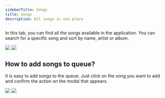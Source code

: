 ```yaml
---
sidebarTitle: Songs
title: Songs
description: All songs in one place
---
```


In this tab, you can find all the songs available in the application. You can search for a specific song and sort by name, artist or album.

<Frame caption="Songs tab">
  <img className="block border border-black/5 rounded-md dark:border-white/5 dark:hidden" src="/assets/images/webapp-songs-light.png" />
  <img className="hidden border border-black/5 rounded-md dark:border-white/5 dark:block" src="/assets/images/webapp-songs-dark.png" />
</Frame>

## How to add songs to queue?
It is easy to add songs to the queue. Just click on the song you want to add and confirm the action on the modal that appears.

<Frame caption="Add songs to queue">
  <img className="block border border-black/5 rounded-md dark:border-white/5 dark:hidden" src="/assets/images/webapp-add-song-light.png" />
  <img className="hidden border border-black/5 rounded-md dark:border-white/5 dark:block" src="/assets/images/webapp-add-song-dark.png" />
</Frame>

